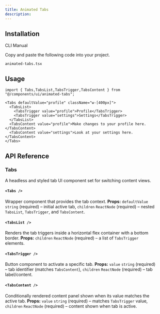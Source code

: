 ```yaml
---
title: Animated Tabs
description: 
---
```


<ComponentPreview
  name="animatedtabs-demo"
  className=""
  description=""
/>

## Installation

<Tabs defaultValue="cli" className="w-full">
  <TabsList>
    <TabsTrigger value="cli">CLI</TabsTrigger>
    <TabsTrigger value="manual">Manual</TabsTrigger>
  </TabsList>
  <TabsContent value="cli">
    <PkgOptions name="animated-tabs" />
  </TabsContent>
  <TabsContent value="manual">
    <Steps>


<Step>Copy and paste the following code into your project.</Step>
<p>
  <code>animated-tabs.tsx</code>
</p>
<ComponentSource name="animated-tabs" />



</Steps>
  </TabsContent>
</Tabs>

## Usage

```tsx
import { Tabs,TabsList,TabsTrigger,TabsContent } from "@/components/ui/animated-tabs";
```

```tsx
<Tabs defaultValue="profile" className="w-[400px]">
  <TabsList>
    <TabsTrigger value="profile">Profile</TabsTrigger>
    <TabsTrigger value="settings">Settings</TabsTrigger>
  </TabsList>
  <TabsContent value="profile">Make changes to your profile here.</TabsContent>
  <TabsContent value="settings">Look at your settings here.</TabsContent>
</Tabs>
```


## API Reference

### Tabs

A headless and styled tab UI component set for switching content views.

#### `<Tabs />`

Wrapper component that provides the tab context.
**Props:** `defaultValue` `string` (required) – initial active tab, `children` `ReactNode` (required) – nested `TabsList`, `TabsTrigger`, and `TabsContent`.


#### `<TabsList />`

Renders the tab triggers inside a horizontal flex container with a bottom border.
**Props:** `children` `ReactNode` (required) – a list of `TabsTrigger` elements.


#### `<TabsTrigger />`

Button component to activate a specific tab.
**Props:** `value` `string` (required) – tab identifier (matches `TabsContent`), `children` `ReactNode` (required) – tab label/content.

#### `<TabsContent />`

Conditionally rendered content panel shown when its value matches the active tab.
**Props:** `value` `string` (required) – matches `TabsTrigger` value, `children` `ReactNode` (required) – content shown when tab is active.

